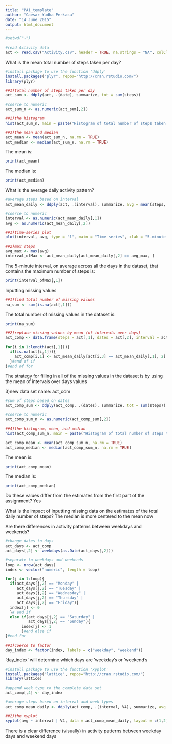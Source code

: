 ```yaml
---
title: "PA1_template"
author: "Caesar Yudha Perkasa"
date: "14 June 2015"
output: html_document
---
```


```r
#setwd("~")

#read Activity data
act <- read.csv("Activity.csv", header = TRUE, na.strings = "NA", colClasses = c("numeric", "character", "numeric"))
```


What is the mean total number of steps taken per day?

```r
#install package to use the function 'ddply'
install.packages("plyr", repos="http://cran.rstudio.com/")
library(plyr)

##1)total number of steps taken per day
act_sum <- ddply(act, .(date), summarize, tot = sum(steps))

#coerce to numeric
act_sum_n <- as.numeric(act_sum[,2])

##2)the histogram
hist(act_sum_n, main = paste("Histogram of total number of steps taken each day"), xlab = "total number of steps taken each day")

##3)the mean and median
act_mean <- mean(act_sum_n, na.rm = TRUE)
act_median <- median(act_sum_n, na.rm = TRUE)
```

The mean is:
```r
print(act_mean)
```

The median is:
```r
print(act_median)
```


What is the average daily activity pattern?

```r
#average steps based on interval
act_mean_daily <- ddply(act, .(interval), summarize, avg = mean(steps, na.rm = TRUE))

#coerce to numeric
interval <- as.numeric(act_mean_daily[,1])
avg <- as.numeric(act_mean_daily[,2])

##1)time-series plot
plot(interval, avg, type = "l", main = "Time series", xlab = "5-minute interval", ylab = "Average number of steps taken")

##2)max steps
avg_max <- max(avg)
interval_ofMax <- act_mean_daily[act_mean_daily[,2] == avg_max, ]
```

The 5-minute interval, on average across all the days in the dataset, that contains the maximum number of steps is:
```r
print(interval_ofMax[,1])
```


Inputting missing values

```r
##1)find total number of missing values
na_sum <- sum(is.na(act[,1]))
```

The total number of missing values in the dataset is:
```r
print(na_sum)
```

```r
##2)replace missing values by mean (of intervals over days)
act_comp <- data.frame(steps = act[,1], dates = act[,2], interval = act[,3])

for(i in 1:length(act[,1])){
  if(is.na(act[i,1])){
    act_comp[i,1] <- act_mean_daily[act[i,3] == act_mean_daily[,1], 2]
  }#end of if
}#end of for
```

The strategy for filling in all of the missing values in the dataset is by using the mean of intervals over days values

3)new data set name: act_com

```r
#sum of steps based on dates
act_comp_sum <- ddply(act_comp, .(dates), summarize, tot = sum(steps))

#coerce to numeric
act_comp_sum_n <- as.numeric(act_comp_sum[,2])

##4)the histogram, mean, and median
hist(act_comp_sum_n, main = paste("Histogram of total number of steps taken each day"), xlab = "total number of steps taken each day after missing values were imputed")

act_comp_mean <- mean(act_comp_sum_n, na.rm = TRUE)
act_comp_median <- median(act_comp_sum_n, na.rm = TRUE)
```

The mean is:
```r
print(act_comp_mean)
```

The median is:
```r
print(act_comp_median)
```

Do these values differ from the estimates from the first part of the assignment?
Yes 

What is the impact of inputting missing data on the estimates of the total daily number of steps?
The median is more centered to the mean now


Are there differences in activity patterns between weekdays and weekends?

```r
#change dates to days
act_days <- act_comp
act_days[,2] <- weekdays(as.Date(act_days[,2]))

#separate to weekdays and weekends
loop <- nrow(act_days)
index <- vector("numeric", length = loop)

for(j in 1:loop){
  if(act_days[j,2] == "Monday" |
     act_days[j,2] == "Tuesday" |
     act_days[j,2] == "Wednesday" |
     act_days[j,2] == "Thursday" |
     act_days[j,2] == "Friday"){
  index[j] <- 0
  }# end if
  else if(act_days[j,2] == "Saturday" |
          act_days[j,2] == "Sunday"){
       index[j] <- 1
       }#end else if
}#end for

##1)coerce to factor
day_index <- factor(index, labels = c("weekday", "weekend"))
```

'day_index' will determine which days are 'weekday's or 'weekend's

```r
#install package to use the function 'xyplot'
install.packages("lattice", repos="http://cran.rstudio.com/")
library(lattice)

#append week type to the complete data set
act_comp[,4] <- day_index

#average steps based on interval and week types
act_comp_mean_daily <- ddply(act_comp, .(interval, V4), summarize, avg = mean(steps, na.rm = TRUE))

##2)the xyplot
xyplot(avg ~ interval | V4, data = act_comp_mean_daily, layout = c(1,2), type = "l", main = "Time series", xlab = "5-minute interval", ylab = "Average number of steps taken, averaged across all weekday days or weekend days")
```

There is a clear difference (visually) in activity patterns between weekday days and weekend days